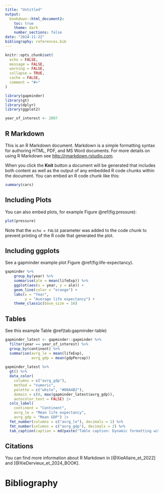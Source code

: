 ```yaml
---
title: "Untitled"
output: 
  bookdown::html_document2:
    toc: true
    theme: dark
    number_sections: false
date: "2024-11-22"
bibliography: references.bib
---
```


```r
knitr::opts_chunk$set(
  echo = FALSE,
  message = FALSE,
  warning = FALSE,
  collapse = TRUE,
  cache = FALSE,
  comment = "#>"
)

library(gapminder)
library(gt)
library(dplyr)
library(ggplot2)

year_of_interest <- 2007
```

## R Markdown

This is an R Markdown document. Markdown is a simple formatting syntax for authoring HTML, PDF, and MS Word documents. For more details on using R Markdown see <http://rmarkdown.rstudio.com>.

When you click the **Knit** button a document will be generated that includes both content as well as the output of any embedded R code chunks within the document. You can embed an R code chunk like this:

```r
summary(cars)
```

## Including Plots

You can also embed plots, for example Figure \@ref(fig:pressure):

```r
plot(pressure)
```

Note that the `echo = FALSE` parameter was added to the code chunk to prevent printing of the R code that generated the plot.

## Including ggplots

See a gapminder example plot Figure \@ref(fig:life-expectancy).

```r
gapminder %>% 
    group_by(year) %>%
    summarise(ale = mean(lifeExp)) %>%
    ggplot(aes(x = year, y = ale)) +
    geom_line(color = "orange") +
    labs(x = "Year", 
         y = "Average life expectancy") +
    theme_classic(base_size = 16)
```


## Tables

See this example Table \@ref(tab:gapminder-table)

```r
gapminder_latest <- gapminder::gapminder %>% 
  filter(year == year_of_interest) %>%
  group_by(continent) %>%
  summarise(avrg_le = mean(lifeExp),
            avrg_gdp = mean(gdpPercap))
            
gapminder_latest %>%
  gt() %>%
  data_color(
    columns = c("avrg_gdp"),
    method = "numeric",
    palette = c("white", "#00A4B2"),
    domain = c(0, max(gapminder_latest$avrg_gdp)),
    autocolor_text = FALSE) |>
  cols_label(
    continent = "Continent",
    avrg_le = "Mean life expectancy",
    avrg_gdp = "Mean GDP") |>
  fmt_number(columns = c("avrg_le"), decimals = 1) %>%
  fmt_number(columns = c("avrg_gdp"), decimals = 2) %>%
  tab_caption(caption = md(paste("Table caption: Dynamic formatting with the the help of the `gt` package. This example shows Gapminder data summarised by continent for the year ", year_of_interest, ".", sep = "")))
```


## Citations

You can find more information about R Markdown in [@XieAllaire_et_2022] and [@XieDervieux_et_2024_BOOK].


# Bibliography
